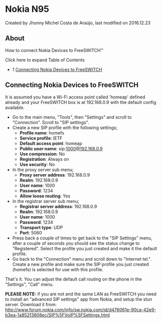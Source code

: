 
# Nokia N95 

 Created by  Jhonny Michel Costa de Araújo, last modified on 2016.12.23

## About

How to connect Nokia Devices to FreeSWITCH™

  
Click here to expand Table of Contents

* 1 [Connecting Nokia Devices to FreeSWITCH](#connecting-nokia-devices-to-freeswitch)

## Connecting Nokia Devices to FreeSWITCH

It is assumed you have a Wi-Fi access point called 'homeap' defined already and your FreeSWITCH box is at 192.168.0.9 with the default config available.

* Go to the main menu, "Tools", then "Settings" and scroll to "Connection". Scroll to "SIP settings".
* Create a new SIP profile with the following settings;  
   * **Profile name**: homefs  
   * **Service profile**: IETF  
   * **Default access point**: homeap  
   * **Public user name**: sip:1000@192.168.0.9  
   * **Use compression**: No  
   * **Registration**: Always on  
   * **Use security**: No
* In the proxy server sub menu;  
   * **Proxy server address**: 192.168.0.9  
   * **Realm**: 192.168.0.9  
   * **User name**: 1000  
   * **Password**: 1234  
   * **Allow loose routing**: Yes
* In the registrar server sub menu;  
   * **Registrar server address**: 192.168.0.9  
   * **Realm**: 192.168.0.9  
   * **User name**: 1000  
   * **Password**: 1234  
   * **Transport type**: UDP  
   * **Port**: 5060
* Press back a couple of times to get back to the "SIP Settings" menu, after a couple of seconds you should see the status change to "Registered". Select the profile you just created and make it the default profile.
* Go back to the "Connection" menu and scroll down to "Internet tel.". Create a new profile and make sure the SIP profile you just created (homefs) is selected for use with this profile.

That's it. You can adjust the default call routing on the phone in the "Settings", "Call" menu.

**PLEASE NOTE:** if you are not and the same LAN as FreeSWITCH you need to install an "advanced SIP settings" app from Nokia, and setup the stun server. Download it from: <http://www.forum.nokia.com/info/sw.nokia.com/id/d476061e-90ca-42e9-b3ea-1a852f3808ec/SIP%5FVoIP%5FSettings.html>


